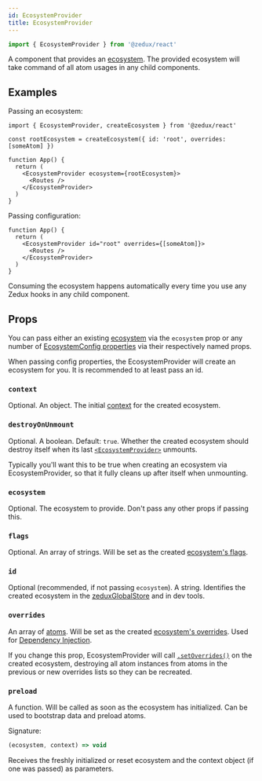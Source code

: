 ```yaml
---
id: EcosystemProvider
title: EcosystemProvider
---
```


```ts
import { EcosystemProvider } from '@zedux/react'
```

A component that provides an [ecosystem](../classes/Ecosystem). The provided ecosystem will take command of all atom usages in any child components.

## Examples

Passing an ecosystem:

```tsx
import { EcosystemProvider, createEcosystem } from '@zedux/react'

const rootEcosystem = createEcosystem({ id: 'root', overrides: [someAtom] })

function App() {
  return (
    <EcosystemProvider ecosystem={rootEcosystem}>
      <Routes />
    </EcosystemProvider>
  )
}
```

Passing configuration:

```tsx
function App() {
  return (
    <EcosystemProvider id="root" overrides={[someAtom]}>
      <Routes />
    </EcosystemProvider>
  )
}
```

Consuming the ecosystem happens automatically every time you use any Zedux hooks in any child component.

## Props

You can pass either an existing [ecosystem](../classes/Ecosystem) via the `ecosystem` prop or any number of [EcosystemConfig properties](../types/EcosystemConfig) via their respectively named props.

When passing config properties, the EcosystemProvider will create an ecosystem for you. It is recommended to at least pass an id.

### `context`

Optional. An object. The initial [context](../classes/Ecosystem#context) for the created ecosystem.

### `destroyOnUnmount`

Optional. A boolean. Default: `true`. Whether the created ecosystem should destroy itself when its last [`<EcosystemProvider>`](../components/EcosystemProvider) unmounts.

Typically you'll want this to be true when creating an ecosystem via EcosystemProvider, so that it fully cleans up after itself when unmounting.

### `ecosystem`

Optional. The ecosystem to provide. Don't pass any other props if passing this.

### `flags`

Optional. An array of strings. Will be set as the created [ecosystem's flags](../classes/Ecosystem#flags).

### `id`

Optional (recommended, if not passing `ecosystem`). A string. Identifies the created ecosystem in the [zeduxGlobalStore](../constants/zeduxGlobalStore) and in dev tools.

### `overrides`

An array of [atoms](../classes/Atom). Will be set as the created [ecosystem's overrides](../classes/Ecosystem#overrides). Used for [Dependency Injection](../../walkthrough/dependency-injection).

If you change this prop, EcosystemProvider will call [`.setOverrides()`](../classes/Ecosystem#setoverrides) on the created ecosystem, destroying all atom instances from atoms in the previous or new overrides lists so they can be recreated.

### `preload`

A function. Will be called as soon as the ecosystem has initialized. Can be used to bootstrap data and preload atoms.

Signature:

```ts
(ecosystem, context) => void
```

Receives the freshly initialized or reset ecosystem and the context object (if one was passed) as parameters.
